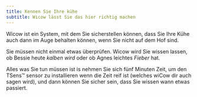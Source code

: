 ```yaml
---
title: Kennen Sie Ihre kühe
subtitle: Wicow lässt Sie das hier richtig machen
---
```


Wicow ist ein System, mit dem Sie sicherstellen können, 
dass Sie Ihre Kühe auch dann im Auge behalten können, 
wenn Sie nicht auf dem Hof sind.

Sie müssen nicht einmal etwas überprüfen. Wicow wird Sie wissen lassen, 
ob Bessie heute *kalben wird* oder ob Agnes leichtes *Fieber* hat.

Alles was Sie tun müssen ist is nehmen Sie sich fünf Minuten Zeit, 
um den TSens™ sensor zu installieren wenn die Zeit reif ist 
(welches wiCow dir auch sagen wird), und dann können Sie sicher sein, 
dass Sie wissen wann etwas passiert.
    
